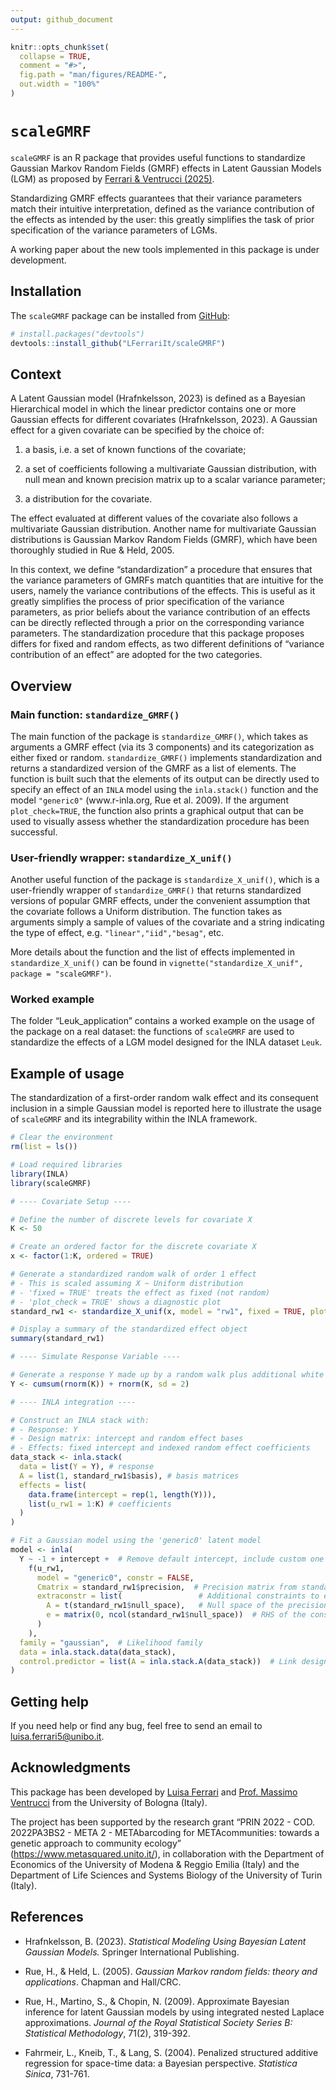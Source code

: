 ```yaml
---
output: github_document
---
```


<!-- README.md is generated from README.Rmd. Please edit that file -->

```r
knitr::opts_chunk$set(
  collapse = TRUE,
  comment = "#>",
  fig.path = "man/figures/README-",
  out.width = "100%"
)
```

# `scaleGMRF`

<!-- badges: start -->

<!-- badges: end -->

`scaleGMRF` is an R package that provides useful functions to standardize Gaussian Markov Random Fields (GMRF) effects in Latent Gaussian Models (LGM) as proposed by  [Ferrari & Ventrucci (2025)](https://arxiv.org/abs/2501.16057).

Standardizing GMRF effects guarantees that their variance parameters match their intuitive interpretation, defined as the variance contribution of the effects as intended by the user: this greatly simplifies the task of prior specification of the variance parameters of LGMs.

A working paper about the new tools implemented in this package is under development.

## Installation

The `scaleGMRF` package can be installed from [GitHub](https://github.com/):

``` r
# install.packages("devtools")
devtools::install_github("LFerrariIt/scaleGMRF")
```

## Context

A Latent Gaussian model (Hrafnkelsson, 2023) is defined as a Bayesian Hierarchical model in which the linear predictor contains one or more Gaussian effects for different covariates (Hrafnkelsson, 2023). A Gaussian effect for a given covariate can be specified by the choice of:

1.  a basis, i.e. a set of known functions of the covariate;

2.  a set of coefficients following a multivariate Gaussian distribution, with null mean and known precision matrix up to a scalar variance parameter;

3.  a distribution for the covariate.

The effect evaluated at different values of the covariate also follows a multivariate Gaussian distribution. Another name for multivariate Gaussian distributions is Gaussian Markov Random Fields (GMRF), which have been thoroughly studied in Rue & Held, 2005.

In this context, we define "standardization" a procedure that ensures that the variance parameters of GMRFs match quantities that are intuitive for the users, namely the variance contributions of the effects. This is useful as it greatly simplifies the process of prior specification of the variance parameters, as prior beliefs about the variance contribution of an effects can be directly reflected through a prior on the corresponding variance parameters. The standardization procedure that this package proposes differs for fixed and random effects, as two different definitions of "variance contribution of an effect" are adopted for the two categories.

## Overview

### Main function: `standardize_GMRF()`

The main function of the package is `standardize_GMRF()`, which takes as arguments a GMRF effect (via its 3 components) and its categorization as either fixed or random. `standardize_GMRF()` implements standardization and returns a standardized version of the GMRF as a list of elements. The function is built such that the elements of its output can be directly used to specify an effect of an `INLA` model using the `inla.stack()` function and the model `"generic0"` (www.r-inla.org, Rue et al. 2009). If the argument `plot_check=TRUE`, the function also prints a graphical output that can be used to visually assess whether the standardization procedure has been successful.

<!-- The design and usage of `standardize_GMRF()` are thoroughly discussed in `vignette("standardization", package = "scaleGMRF")`. -->

### User-friendly wrapper: `standardize_X_unif()`

Another useful function of the package is `standardize_X_unif()`, which is a user-friendly wrapper of `standardize_GMRF()` that returns standardized versions of popular GMRF effects, under the convenient assumption that the covariate follows a Uniform distribution. The function takes as arguments simply a sample of values of the covariate and a string indicating the type of effect, e.g. `"linear","iid","besag"`, etc. 

More details about the function and the list of effects implemented in `standardize_X_unif()` can be found in `vignette("standardize_X_unif", package = "scaleGMRF")`.

<!--### Modified P-Splines

An important class of effects implemented in the `standardize_X_unif()` function are the P-Spline effects, which are popularly used in LGMs (Fahrmeir et al. 2004). Applying the standardization procedure to these effects require a slight modification of the precision matrices traditionally used for their specification. The motivation and the design of this modified version of P-Splines is presented in `vignette("psplines", package = "scaleGMRF")`.---->

### Worked example

The folder "Leuk_application" contains a worked example on the usage of the package on a real dataset: the functions of `scaleGMRF` are used to standardize the effects of a LGM model designed for the INLA dataset `Leuk`. <!--The folder contains both a commented `.R` script file and a `.Rmd` walk-through version.---->

## Example of usage

The standardization of a first-order random walk effect and its consequent inclusion in a simple Gaussian model is reported here to illustrate the usage of `scaleGMRF` and its integrability within the INLA framework.

```r
# Clear the environment
rm(list = ls())

# Load required libraries
library(INLA)
library(scaleGMRF)

# ---- Covariate Setup ----

# Define the number of discrete levels for covariate X
K <- 50

# Create an ordered factor for the discrete covariate X
x <- factor(1:K, ordered = TRUE)

# Generate a standardized random walk of order 1 effect
# - This is scaled assuming X ~ Uniform distribution
# - 'fixed = TRUE' treats the effect as fixed (not random)
# - 'plot_check = TRUE' shows a diagnostic plot
standard_rw1 <- standardize_X_unif(x, model = "rw1", fixed = TRUE, plot_check = TRUE)

# Display a summary of the standardized effect object
summary(standard_rw1)

# ---- Simulate Response Variable ----

# Generate a response Y made up by a random walk plus additional white noise
Y <- cumsum(rnorm(K)) + rnorm(K, sd = 2)

# ---- INLA integration ----

# Construct an INLA stack with:
# - Response: Y
# - Design matrix: intercept and random effect bases
# - Effects: fixed intercept and indexed random effect coefficients
data_stack <- inla.stack(
  data = list(Y = Y), # response
  A = list(1, standard_rw1$basis), # basis matrices
  effects = list(
    data.frame(intercept = rep(1, length(Y))),
    list(u_rw1 = 1:K) # coefficients
  )
)

# Fit a Gaussian model using the 'generic0' latent model
model <- inla(
  Y ~ -1 + intercept +  # Remove default intercept, include custom one
    f(u_rw1,
      model = "generic0", constr = FALSE,
      Cmatrix = standard_rw1$precision,  # Precision matrix from standardization
      extraconstr = list(                 # Additional constraints to ensure identifiability
        A = t(standard_rw1$null_space),   # Null space of the precision matrix
        e = matrix(0, ncol(standard_rw1$null_space))  # RHS of the constraint
      )
    ),
  family = "gaussian",  # Likelihood family
  data = inla.stack.data(data_stack),
  control.predictor = list(A = inla.stack.A(data_stack))  # Link design matrix
)
```

<!-- ----# Plot of response, real random walk process, and estimated one
plot(as.numeric(x),Y)
lines(as.numeric(x),real_rw1_process)
lines(as.numeric(x),
      model$summary.fixed$mean+model$summary.random$u_rw1$mean,col=2) -->

## Getting help

If you need help or find any bug, feel free to send an email to [luisa.ferrari5\@unibo.it](mailto:luisa.ferrari5@unibo.it){.email}.

## Acknowledgments

This package has been developed by [Luisa Ferrari](https://www.unibo.it/sitoweb/luisa.ferrari5/en) and [Prof. Massimo Ventrucci](https://www.unibo.it/sitoweb/massimo.ventrucci/en) from the University of Bologna (Italy).

The project has been supported by the research grant "PRIN 2022 - COD. 2022PA3BS2 - META 2 - METAbarcoding for METAcommunities: towards a genetic approach to community ecology" (<https://www.metasquared.unito.it/>), in collaboration with the Department of Economics of the University of Modena & Reggio Emilia (Italy) and the Department of Life Sciences and Systems Biology of the University of Turin (Italy).

## References

-   Hrafnkelsson, B. (2023). *Statistical Modeling Using Bayesian Latent Gaussian Models.* Springer International Publishing.

-   Rue, H., & Held, L. (2005). *Gaussian Markov random fields: theory and applications*. Chapman and Hall/CRC.

-   Rue, H., Martino, S., & Chopin, N. (2009). Approximate Bayesian inference for latent Gaussian models by using integrated nested Laplace approximations. *Journal of the Royal Statistical Society Series B: Statistical Methodology*, 71(2), 319-392.

-   Fahrmeir, L., Kneib, T., & Lang, S. (2004). Penalized structured additive regression for space-time data: a Bayesian perspective. *Statistica Sinica*, 731-761.
